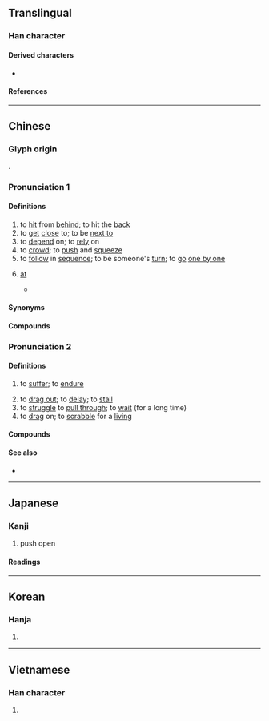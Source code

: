 {{also|捱}}
{{character info/new}}
==Translingual==

===Han character===
{{Han char|rn=64|rad=手|as=07|sn=10|four=53034|canj=QIOK|ids=⿰扌矣}}

====Derived characters====
* {{l|mul|[[𫫃]], [[𮐉]]}}

====References====
{{Han ref|kx=0431.180|dkj=12082|dj=0780.250|hdz=31888.050|uh=6328}}

----

==Chinese==
{{zh-forms}}

===Glyph origin===
{{Han etym}}
{{Han compound|手|矣|alt1=扌|ls=psc|c1=s|c2=p}}.

===Pronunciation 1===
{{zh-pron
|m=āi
|c=aai1,oi2
|h=pfs=âi
|md=ăi
|mn=qz,xm,twv:oe/tw,zz:e
|w=1a,1e
|w_note=1a - vernacular; 1e - literary
|mc=y
|oc=y
|cat=v,prep
}}{{attention|nan|Needs to be split: <!--|mn=ai/qz,xm,twv:oe/tw,zz:e/twv:hôe
|mn_note=ai - literary; oe/e - vernacular-->}}

====Definitions====
{{zh-hanzi}}

# to [[hit]] from [[behind]]; to hit the [[back]]
# to [[get]] [[close]] to; to be [[next to]]
# to [[depend]] on; to [[rely]] on
# to [[crowd]]; to [[push]] and [[squeeze]]
# to [[follow]] in [[sequence]]; to be someone's [[turn]]; to [[go]] [[one by one]]
# {{lb|zh|dialectal Mandarin}} [[at]]
#* {{zh-x|您 別 挨{āi} 這兒{r} 裹亂 行 不行？||M-BJ|ref='''2004''', {{w2|zh|pref=《|家有儿女|suf=》}}, episode 11<!--, 16:32-->}}

====Synonyms====
{{zh-dial|在}}

====Compounds====
{{zh-der|挨三頂五|挨人兒|挨個兒|挨光|挨刀的|挨呲|挨家|挨家挨戶|挨山塞海|挨戶|挨挨兒|挨次|挨滿|挨肩|挨肩兒|挨肩搭背|挨肩擦背|挨肩擦膀|挨肩擦臉|挨肩疊背|挨親兒|挨身|挨近|挨門|挨門挨戶|挨門逐戶|挨靠|挨風緝縫|排門挨戶|沿門挨戶}}

===Pronunciation 2===
{{zh-pron
|m=挨
|c=ngaai4
|h=pfs=ngai
|md=ă̤
|w=1e
|cat=v
}}

====Definitions====
{{zh-hanzi}}

# to [[suffer]]; to [[endure]]
#: {{zh-x|挨餓|to '''suffer''' from hunger}}
# to [[drag out]]; to [[delay]]; to [[stall]]
# to [[struggle]] to [[pull through]]; to [[wait]] (for a long time)
# to [[drag]] on; to [[scrabble]] for a [[living]]

====Compounds====
{{zh-der|延挨|忍飢挨餓|挨延|挨呲|挨打|挨打受罵|挨挨搶搶|挨挨桚桚|挨挨蹭蹭|挨捕|挨排|挨揍|挨擠|挨棍子|挨滿|挨磨|挨罵|挨著|挨靠|挨風緝縫|挨餓|挨餓受凍|挨鬧|東挨西撞}}

====See also====
* {{zh-l|捱}}

{{zh-cat|Elementary|Intermediate}}

----

==Japanese==

===Kanji===
{{ja-kanji|grade=c|rs=手07}}

# push open

====Readings====
{{ja-readings
|goon=え
|kanon=あい
|kun=ひら-く
}}

----

==Korean==

===Hanja===
{{ko-hanja|hangeul=애|eumhun=|mr=ae|y=ay}}

# {{defn|lang=ko|sort=手07}}

----

==Vietnamese==

===Han character===
{{vi-hantu|[[ai]], [[ẩy]]|rs=手07}}

# {{defn|lang=vi}}